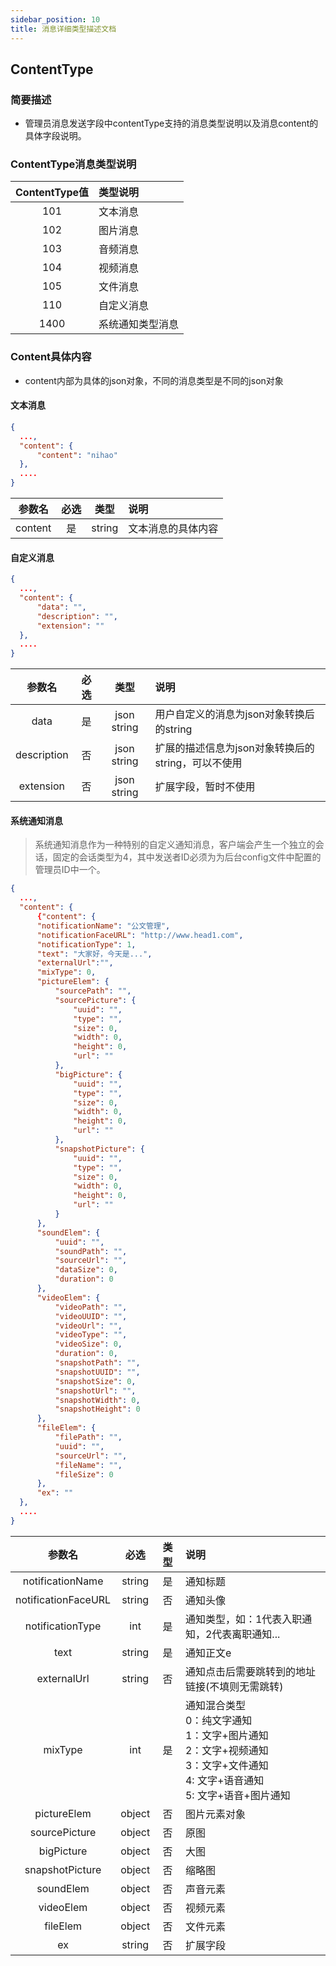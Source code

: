 ```yaml
---
sidebar_position: 10
title: 消息详细类型描述文档
---
```


## ContentType

### **简要描述**

 - 管理员消息发送字段中contentType支持的消息类型说明以及消息content的具体字段说明。

### **ContentType消息类型说明**

| ContentType值 | 类型说明          |
| :-----------: | :---------------- |
|      101      | 文本消息          |
|      102      | 图片消息          |
|      103      | 音频消息          |
|      104      | 视频消息          |
|      105      | 文件消息          |
|      110      | 自定义消息        |
|      1400     | 系统通知类型消息      |



### **Content具体内容**

- content内部为具体的json对象，不同的消息类型是不同的json对象

#### **文本消息**

  ```json
{
    ...,
    "content": {
        "content": "nihao"
    },
    ....
}
  ```

| 参数名 | 必选 |  类型  | 说明               |
| :----: | :--: | :----: | :----------------- |
|  content  |  是  | string | 文本消息的具体内容 |

  #### **自定义消息**

  ```json
{
    ...,
    "content": {
        "data": "",
        "description": "",
        "extension": ""
    },
    ....
}
  ```

|   参数名    | 必选 |    类型     | 说明                                               |
| :---------: | :--: | :---------: | :------------------------------------------------- |
|    data     |  是  | json string | 用户自定义的消息为json对象转换后的string           |
| description |  否  | json string | 扩展的描述信息为json对象转换后的string，可以不使用 |
|  extension  |  否  | json string | 扩展字段，暂时不使用                               |

#### **系统通知消息**
>系统通知消息作为一种特别的自定义通知消息，客户端会产生一个独立的会话，固定的会话类型为4，其中发送者ID必须为为后台config文件中配置的管理员ID中一个。
  ```json
{
    ...,
    "content": {
        {"content": {
        "notificationName": "公文管理",
        "notificationFaceURL": "http://www.head1.com",
        "notificationType": 1,
        "text": "大家好，今天是...",
        "externalUrl":"",
        "mixType": 0,
        "pictureElem": {
            "sourcePath": "",
            "sourcePicture": {
                "uuid": "",
                "type": "",
                "size": 0,
                "width": 0,
                "height": 0,
                "url": ""
            },
            "bigPicture": {
                "uuid": "",
                "type": "",
                "size": 0,
                "width": 0,
                "height": 0,
                "url": ""
            },
            "snapshotPicture": {
                "uuid": "",
                "type": "",
                "size": 0,
                "width": 0,
                "height": 0,
                "url": ""
            }
        },
        "soundElem": {
            "uuid": "",
            "soundPath": "",
            "sourceUrl": "",
            "dataSize": 0,
            "duration": 0
        },
        "videoElem": {
            "videoPath": "",
            "videoUUID": "",
            "videoUrl": "",
            "videoType": "",
            "videoSize": 0,
            "duration": 0,
            "snapshotPath": "",
            "snapshotUUID": "",
            "snapshotSize": 0,
            "snapshotUrl": "",
            "snapshotWidth": 0,
            "snapshotHeight": 0
        },
        "fileElem": {
            "filePath": "",
            "uuid": "",
            "sourceUrl": "",
            "fileName": "",
            "fileSize": 0
        },
        "ex": ""
    },
    ....
}
  ```

| 参数名 | 必选 |  类型  | 说明               |
| :----: | :--: | :----: | :----------------- |
| notificationName    | string | 是     | 通知标题                                                     |
| notificationFaceURL | string | 否     | 通知头像                                                     |
| notificationType    | int    | 是     | 通知类型，如：1代表入职通知，2代表离职通知...                   |
| text                | string | 是     | 通知正文e                                                    |
| externalUrl       | string | 否    | 通知点击后需要跳转到的地址链接(不填则无需跳转)               |
| mixType             | int    | 是   | 通知混合类型<br/>0：纯文字通知<br/>1：文字+图片通知<br/>2：文字+视频通知<br/>3：文字+文件通知<br/>4:   文字+语音通知<br/>5:   文字+语音+图片通知<br/> |
| pictureElem | object | 否 | 图片元素对象 |
| sourcePicture | object | 否 | 原图 |
| bigPicture | object | 否 | 大图 |
| snapshotPicture | object | 否 | 缩略图 |
| soundElem | object | 否 | 声音元素 |
| videoElem | object | 否 | 视频元素 |
| fileElem | object | 否 | 文件元素 |
| ex                  | string | 否    | 扩展字段                                                     |



